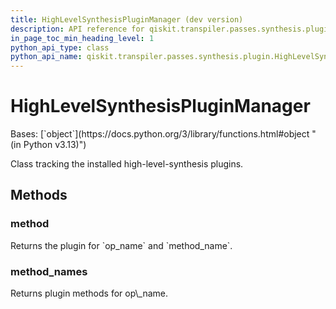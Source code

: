 ```yaml
---
title: HighLevelSynthesisPluginManager (dev version)
description: API reference for qiskit.transpiler.passes.synthesis.plugin.HighLevelSynthesisPluginManager in the dev version of qiskit
in_page_toc_min_heading_level: 1
python_api_type: class
python_api_name: qiskit.transpiler.passes.synthesis.plugin.HighLevelSynthesisPluginManager
---
```


# HighLevelSynthesisPluginManager

<Class id="qiskit.transpiler.passes.synthesis.plugin.HighLevelSynthesisPluginManager" isDedicatedPage={true} github="https://github.com/Qiskit/qiskit/tree/stable/1.3/qiskit/transpiler/passes/synthesis/plugin.py#L687-L715" signature="qiskit.transpiler.passes.synthesis.plugin.HighLevelSynthesisPluginManager" modifiers="class">
  Bases: [`object`](https://docs.python.org/3/library/functions.html#object "(in Python v3.13)")

  Class tracking the installed high-level-synthesis plugins.

  ## Methods

  ### method

  <Function id="qiskit.transpiler.passes.synthesis.plugin.HighLevelSynthesisPluginManager.method" github="https://github.com/Qiskit/qiskit/tree/stable/1.3/qiskit/transpiler/passes/synthesis/plugin.py#L712-L715" signature="method(op_name, method_name)">
    Returns the plugin for `op_name` and `method_name`.
  </Function>

  ### method\_names

  <Function id="qiskit.transpiler.passes.synthesis.plugin.HighLevelSynthesisPluginManager.method_names" github="https://github.com/Qiskit/qiskit/tree/stable/1.3/qiskit/transpiler/passes/synthesis/plugin.py#L705-L710" signature="method_names(op_name)">
    Returns plugin methods for op\_name.
  </Function>
</Class>

